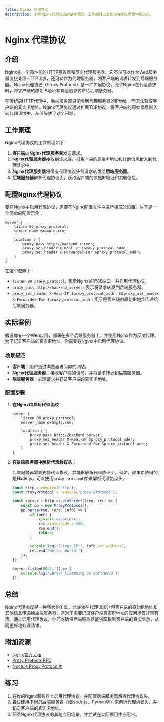 ```yaml
---
title: Nginx 代理协议
description: 了解Nginx代理协议的基本概念、工作原理以及如何在实际场景中使用它。
---
```


# Nginx 代理协议

## 介绍

Nginx是一个高性能的HTTP服务器和反向代理服务器。它不仅可以作为Web服务器直接处理HTTP请求，还可以作为代理服务器，将客户端的请求转发到后端服务器。Nginx代理协议（Proxy Protocol）是一种扩展协议，允许Nginx在代理请求时，将客户端的原始IP地址和其他信息传递给后端服务器。

在传统的HTTP代理中，后端服务器只能看到代理服务器的IP地址，而无法获取客户端的真实IP地址。Nginx代理协议通过扩展TCP协议，将客户端的原始信息嵌入到代理请求中，从而解决了这个问题。

## 工作原理

Nginx代理协议的工作原理如下：

1. **客户端**向**Nginx代理服务器**发送请求。
2. **Nginx代理服务器**接收到请求后，将客户端的原始IP地址和其他信息嵌入到代理请求中。
3. **Nginx代理服务器**将带有代理协议头的请求转发给**后端服务器**。
4. **后端服务器**解析代理协议头，获取客户端的原始IP地址和其他信息。

## 配置Nginx代理协议

要在Nginx中启用代理协议，需要在Nginx配置文件中进行相应的设置。以下是一个简单的配置示例：

```nginx
server {
    listen 80 proxy_protocol;
    server_name example.com;

    location / {
        proxy_pass http://backend_server;
        proxy_set_header X-Real-IP $proxy_protocol_addr;
        proxy_set_header X-Forwarded-For $proxy_protocol_addr;
    }
}
```

在这个配置中：

- `listen 80 proxy_protocol;` 表示Nginx监听80端口，并启用代理协议。
- `proxy_pass http://backend_server;` 表示将请求转发到后端服务器。
- `proxy_set_header X-Real-IP $proxy_protocol_addr;` 和 `proxy_set_header X-Forwarded-For $proxy_protocol_addr;` 用于将客户端的原始IP地址传递给后端服务器。

## 实际案例

假设你有一个Web应用，部署在多个后端服务器上，并使用Nginx作为反向代理。为了记录客户端的真实IP地址，你需要在Nginx中启用代理协议。

### 场景描述

- **客户端**：用户通过浏览器访问你的网站。
- **Nginx代理服务器**：接收客户端的请求，并将请求转发到后端服务器。
- **后端服务器**：处理请求并记录客户端的真实IP地址。

### 配置步骤

1. **在Nginx中启用代理协议**：

    ```nginx
    server {
        listen 80 proxy_protocol;
        server_name example.com;

        location / {
            proxy_pass http://backend_server;
            proxy_set_header X-Real-IP $proxy_protocol_addr;
            proxy_set_header X-Forwarded-For $proxy_protocol_addr;
        }
    }
    ```

2. **在后端服务器中解析代理协议头**：

    后端服务器需要支持代理协议，并能够解析代理协议头。例如，如果你使用的是Node.js，可以使用`proxy-protocol`库来解析代理协议头。

    ```javascript
    const http = require('http');
    const ProxyProtocol = require('proxy-protocol');

    const server = http.createServer((req, res) => {
        const pp = new ProxyProtocol();
        pp.parse(req, (err, info) => {
            if (err) {
                console.error(err);
                res.statusCode = 500;
                res.end();
                return;
            }

            console.log('Client IP:', info.src.address);
            res.end('Hello, World!');
        });
    });

    server.listen(8080, () => {
        console.log('Server listening on port 8080');
    });
    ```

## 总结

Nginx代理协议是一种强大的工具，允许你在代理请求时将客户端的原始IP地址和其他信息传递给后端服务器。这对于需要记录客户端真实IP地址的应用场景非常有用。通过启用代理协议，你可以确保后端服务器能够获取到客户端的真实信息，从而更好地处理请求。

## 附加资源

- [Nginx官方文档](https://nginx.org/en/docs/)
- [Proxy Protocol RFC](https://www.haproxy.org/download/1.8/doc/proxy-protocol.txt)
- [Node.js Proxy Protocol库](https://www.npmjs.com/package/proxy-protocol)

## 练习

1. 在你的Nginx服务器上启用代理协议，并配置后端服务器解析代理协议头。
2. 尝试使用不同的后端服务器（如Node.js、Python等）来解析代理协议头，并记录客户端的真实IP地址。
3. 研究Nginx代理协议的其他应用场景，并尝试在实际项目中应用它。
